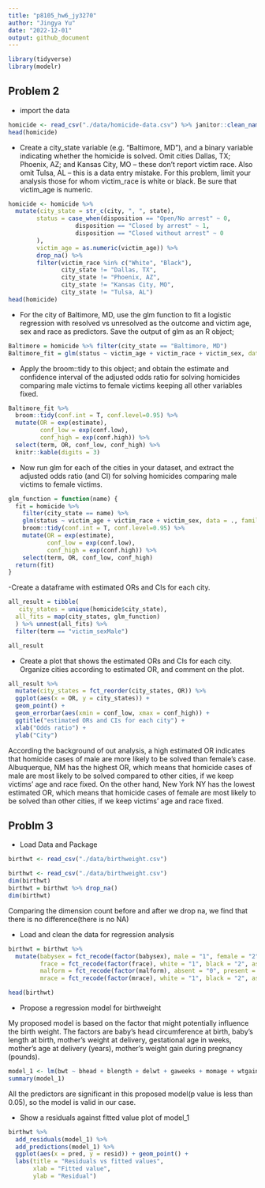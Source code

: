 ```yaml
---
title: "p8105_hw6_jy3270"
author: "Jingya Yu"
date: "2022-12-01"
output: github_document
---
```

```r
library(tidyverse)
library(modelr)
```

## Problem 2
- import the data
```r
homicide <- read_csv("./data/homicide-data.csv") %>% janitor::clean_names()
head(homicide)
```

- Create a city_state variable (e.g. “Baltimore, MD”), and a binary variable indicating whether the homicide is solved. Omit cities Dallas, TX; Phoenix, AZ; and Kansas City, MO – these don’t report victim race. Also omit Tulsa, AL – this is a data entry mistake. For this problem, limit your analysis those for whom victim_race is white or black. Be sure that victim_age is numeric.

```r
homicide <- homicide %>%
  mutate(city_state = str_c(city, ", ", state),
        status = case_when(disposition == "Open/No arrest" ~ 0,
                   disposition == "Closed by arrest" ~ 1,
                   disposition == "Closed without arrest" ~ 0
        ),
        victim_age = as.numeric(victim_age)) %>%
        drop_na() %>%
        filter(victim_race %in% c("White", "Black"),
               city_state != "Dallas, TX",
               city_state != "Phoenix, AZ",
               city_state != "Kansas City, MO",
               city_state != "Tulsa, AL")
head(homicide)
```
- For the city of Baltimore, MD, use the glm function to fit a logistic regression with resolved vs unresolved as the outcome and victim age, sex and race as predictors. Save the output of glm as an R object; 

```r
Baltimore = homicide %>% filter(city_state == "Baltimore, MD")
Baltimore_fit = glm(status ~ victim_age + victim_race + victim_sex, data = Baltimore, family = binomial())

```

- Apply the broom::tidy to this object; and obtain the estimate and confidence interval of the adjusted odds ratio for solving homicides comparing male victims to female victims keeping all other variables fixed.
```r
Baltimore_fit %>%
  broom::tidy(conf.int = T, conf.level=0.95) %>% 
  mutate(OR = exp(estimate),
         conf_low = exp(conf.low),
         conf_high = exp(conf.high)) %>%
  select(term, OR, conf_low, conf_high) %>% 
  knitr::kable(digits = 3)
```

- Now run glm for each of the cities in your dataset, and extract the adjusted odds ratio (and CI) for solving homicides comparing male victims to female victims.

```r
glm_function = function(name) {
  fit = homicide %>%
    filter(city_state == name) %>%
    glm(status ~ victim_age + victim_race + victim_sex, data = ., family = binomial()) %>%
    broom::tidy(conf.int = T, conf.level=0.95) %>% 
    mutate(OR = exp(estimate),
           conf_low = exp(conf.low),
           conf_high = exp(conf.high)) %>%
    select(term, OR, conf_low, conf_high)
  return(fit)
}
```

-Create a dataframe with estimated ORs and CIs for each city.

```r
all_result = tibble(
   city_states = unique(homicide$city_state),
  all_fits = map(city_states, glm_function)
  ) %>% unnest(all_fits) %>%
  filter(term == "victim_sexMale")

all_result
```

- Create a plot that shows the estimated ORs and CIs for each city. Organize cities according to estimated OR, and comment on the plot.

```r
all_result %>% 
  mutate(city_states = fct_reorder(city_states, OR)) %>%
  ggplot(aes(x = OR, y = city_states)) +
  geom_point() +
  geom_errorbar(aes(xmin = conf_low, xmax = conf_high)) +
  ggtitle("estimated ORs and CIs for each city") +
  xlab("Odds ratio") +
  ylab("City")
```

According the background of out analysis, a high estimated OR indicates that homicide cases of male are more likely to be solved than female's case. Albuquerque, NM has the highest OR, which means that homicide cases of male are most likely to be solved compared to other cities, if we keep victims' age and race fixed. On the other hand, New York NY has the lowest estimated OR, which means that homicide cases of female are most likely to be solved than other cities, if we keep victims' age and race fixed.

## Problm 3
- Load Data and Package

```r
birthwt <- read_csv("./data/birthweight.csv")
```

```r
birthwt <- read_csv("./data/birthweight.csv")
dim(birthwt)
birthwt = birthwt %>% drop_na()
dim(birthwt)
```

Comparing the dimension count before and after we drop na, we find that there is no difference(there is no NA)

- Load and clean the data for regression analysis
```r
birthwt = birthwt %>%
  mutate(babysex = fct_recode(factor(babysex), male = "1", female = "2"),
         frace = fct_recode(factor(frace), white = "1", black = "2", asian = "3", puerto_rican = "4", other = "8", unknown = "9"),
         malform = fct_recode(factor(malform), absent = "0", present = "1"),
         mrace = fct_recode(factor(mrace), white = "1", black = "2", asian = "3", puerto_rican = "4", other = "8")) 

head(birthwt)
```

- Propose a regression model for birthweight

My proposed model is based on the factor that might potentially influence the birth weight. The factors are baby’s head circumference at birth, baby’s length at birth, mother’s weight at delivery, gestational age in weeks, mother’s age at delivery (years), mother’s weight gain during pregnancy (pounds).
```r
model_1 <- lm(bwt ~ bhead + blength + delwt + gaweeks + momage + wtgain, data = birthwt)
summary(model_1)
```

All the predictors are significant in this proposed model(p value is less than 0.05), so the model is valid in our case. 

- Show a residuals against fitted value plot of model_1
```r
birthwt %>% 
  add_residuals(model_1) %>%
  add_predictions(model_1) %>%
  ggplot(aes(x = pred, y = resid)) + geom_point() +
  labs(title = "Residuals vs fitted values",
       xlab = "Fitted value",
       ylab = "Residual")
```

